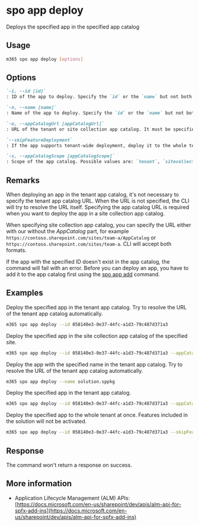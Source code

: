 
# spo app deploy

Deploys the specified app in the specified app catalog

## Usage

```sh
m365 spo app deploy [options]
```

## Options

```md definition-list
`-i, --id [id]`
: ID of the app to deploy. Specify the `id` or the `name` but not both.

`-n, --name [name]`
: Name of the app to deploy. Specify the `id` or the `name` but not both.

`-u, --appCatalogUrl [appCatalogUrl]`
: URL of the tenant or site collection app catalog. It must be specified when the scope is `sitecollection`.

`--skipFeatureDeployment`
: If the app supports tenant-wide deployment, deploy it to the whole tenant.

`-s, --appCatalogScope [appCatalogScope]`
: Scope of the app catalog. Possible values are: `tenant`, `sitecollection`. Default `tenant`.
```

<Global />

## Remarks

When deploying an app in the tenant app catalog, it's not necessary to specify the tenant app catalog URL. When the URL is not specified, the CLI will try to resolve the URL itself. Specifying the app catalog URL is required when you want to deploy the app in a site collection app catalog.

When specifying site collection app catalog, you can specify the URL either with our without the _AppCatalog_ part, for example `https://contoso.sharepoint.com/sites/team-a/AppCatalog` or `https://contoso.sharepoint.com/sites/team-a`. CLI will accept both formats.

If the app with the specified ID doesn't exist in the app catalog, the command will fail with an error. Before you can deploy an app, you have to add it to the app catalog first using the [spo app add](./app-add.mdx) command.

## Examples

Deploy the specified app in the tenant app catalog. Try to resolve the URL of the tenant app catalog automatically.

```sh
m365 spo app deploy --id 058140e3-0e37-44fc-a1d3-79c487d371a3
```

Deploy the specified app in the site collection app catalog of the specified site.

```sh
m365 spo app deploy --id 058140e3-0e37-44fc-a1d3-79c487d371a3 --appCatalogScope sitecollection --appCatalogUrl https://contoso.sharepoint.com/sites/site1
```

Deploy the app with the specified name in the tenant app catalog. Try to resolve the URL of the tenant app catalog automatically.

```sh
m365 spo app deploy --name solution.sppkg
```

Deploy the specified app in the tenant app catalog.

```sh
m365 spo app deploy --id 058140e3-0e37-44fc-a1d3-79c487d371a3 --appCatalogUrl https://contoso.sharepoint.com/sites/apps
```

Deploy the specified app to the whole tenant at once. Features included in the solution will not be activated.

```sh
m365 spo app deploy --id 058140e3-0e37-44fc-a1d3-79c487d371a3 --skipFeatureDeployment
```

## Response

The command won't return a response on success.

## More information

- Application Lifecycle Management (ALM) APIs: [https://docs.microsoft.com/en-us/sharepoint/dev/apis/alm-api-for-spfx-add-ins](https://docs.microsoft.com/en-us/sharepoint/dev/apis/alm-api-for-spfx-add-ins)
